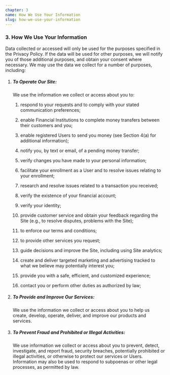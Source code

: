 ```yaml
---
chapter: 3
name: How We Use Your Information
slug: how-we-use-your-information
---
```


### 3. How We Use Your Information

Data collected or accessed will only be used for the purposes specified in the Privacy Policy. If the data will be used for other purposes, we will notify you of those additional purposes, and obtain your consent where necessary. We may use the data we collect for a number of purposes, including:

1. ##### To Operate Our Site:
    <p style="margin-bottom:7px">We use the information we collect or access about you to:</p>

    1. respond to your requests and to comply with your stated communication preferences;
    
    2. enable Financial Institutions to complete money transfers between their customers and you;
    3. enable registered Users to send you money (see Section 4(a) for additional information);
    4. notify you, by text or email, of a pending money transfer;
    5. verify changes you have made to your personal information;
    6. facilitate your enrollment as a User and to resolve issues relating to your enrollment;
    7. research and resolve issues related to a transaction you received;
    8. verify the existence of your financial account;
    9. verify your identity;
    10. provide customer service and obtain your feedback regarding the Site (e.g., to resolve disputes, problems with the Site);
    11. to enforce our terms and conditions;
    12. to provide other services you request;
    13. guide decisions and improve the Site, including using Site analytics;
    14. create and deliver targeted marketing and advertising tracked to what we believe may potentially interest you;
    15. provide you with a safe, efficient, and customized experience;
    16. contact you or perform other duties as authorized by law;

2. ##### To Provide and Improve Our Services:
    We use the information we collect or access about you to help us create, develop, operate, deliver, and improve our products and services.

3. ##### To Prevent Fraud and Prohibited or Illegal Activities:
    We use information we collect or access about you to prevent, detect, investigate, and report fraud, security breaches, potentially prohibited or illegal activities, or otherwise to protect our services or Users. Information may also be used to respond to subpoenas or other legal processes, as permitted by law.